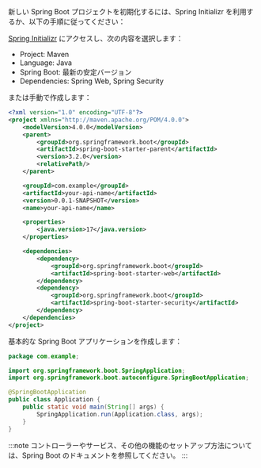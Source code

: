 新しい Spring Boot プロジェクトを初期化するには、Spring Initializr を利用するか、以下の手順に従ってください：

[Spring Initializr](https://start.spring.io/) にアクセスし、次の内容を選択します：

- Project: Maven
- Language: Java
- Spring Boot: 最新の安定バージョン
- Dependencies: Spring Web, Spring Security

または手動で作成します：

```xml title="pom.xml"
<?xml version="1.0" encoding="UTF-8"?>
<project xmlns="http://maven.apache.org/POM/4.0.0">
    <modelVersion>4.0.0</modelVersion>
    <parent>
        <groupId>org.springframework.boot</groupId>
        <artifactId>spring-boot-starter-parent</artifactId>
        <version>3.2.0</version>
        <relativePath/>
    </parent>

    <groupId>com.example</groupId>
    <artifactId>your-api-name</artifactId>
    <version>0.0.1-SNAPSHOT</version>
    <name>your-api-name</name>

    <properties>
        <java.version>17</java.version>
    </properties>

    <dependencies>
        <dependency>
            <groupId>org.springframework.boot</groupId>
            <artifactId>spring-boot-starter-web</artifactId>
        </dependency>
        <dependency>
            <groupId>org.springframework.boot</groupId>
            <artifactId>spring-boot-starter-security</artifactId>
        </dependency>
    </dependencies>
</project>
```

基本的な Spring Boot アプリケーションを作成します：

```java title="src/main/java/com/example/Application.java"
package com.example;

import org.springframework.boot.SpringApplication;
import org.springframework.boot.autoconfigure.SpringBootApplication;

@SpringBootApplication
public class Application {
    public static void main(String[] args) {
        SpringApplication.run(Application.class, args);
    }
}
```

:::note
コントローラーやサービス、その他の機能のセットアップ方法については、Spring Boot のドキュメントを参照してください。
:::
